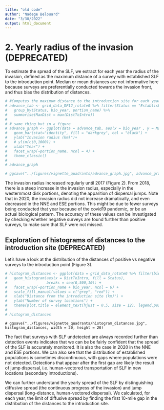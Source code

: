 ```yaml
---
title: "old code"
author: "Nadege Belouard"
date: "3/30/2022"
output: html_document
---
```

# 2. Yearly radius of the invasion (DEPRECATED)


To estimate the spread of the SLF, we extract for each year the radius of the invasion, defined as the maximum distance of a survey with established SLF to the introduction point. Median or mean distances are not informative here because surveys are preferentially conducted towards the invasion front, and thus bias the distribution of distances.

```r

# #Computes the maximum distance to the introduction site for each year, status and quadrant
# advance_tab <- grid_data_DP12_rotate0 %>% filter(Status == "Established") %>%
#   group_by(Status, bio_year, portion_name) %>% 
#   summarise(MaxDist = max(DistToIntro))
# 
# # same thing but in a figure
# advance_graph <- ggplot(data = advance_tab, aes(x = bio_year , y = MaxDist)) +
#   geom_bar(stat="identity", fill = "darkgrey", col = "black") +
#   ylab("Invasion radius (km)")+
#   # ylim(c(0,1000)) +
#   xlab("Year") +
#   facet_wrap(~portion_name, ncol = 4) +
#   theme_classic()
# 
# advance_graph

```

```r
# ggsave("../figures/vignette_quadrants/advance_graph.jpg", advance_graph, width = 8, height = 6)
```

The invasion radius increased regularly until 2017 (Figure 2). From 2018, there is a steep increase in the invasion radius, especially in the westernmost disk portions, denoting the apparition of dispersal jumps. Note that in 2020, the invasion radius did not increase dramatically, and even decreased in the NNE and ESE portions. This might be due to fewer surveys being conducted that year because of the covid19 pandemic, or be an actual biological pattern. The accuracy of these values can be investigated by checking whether negative surveys are found further than positive surveys, to make sure that SLF were not missed.


\newpage

## Exploration of histograms of distances to the introduction site (DEPRECATED)

Let's have a look at the distribution of the distances of positive vs negative surveys to the introduction point (Figure 3).

```r

# histogram_distances <- ggplot(data = grid_data_rotate0 %>% filter(bio_year %in% c(2015:2020), Status != "Present"), aes(x = DistToIntro)) + 
#   geom_histogram(aes(x = DistToIntro, fill = Status),
#                  breaks = seq(0,500,10)) +
#   facet_wrap(~portion_name + bio_year, ncol = 6) +
#   scale_fill_manual(values = c("grey", "red")) +
#   xlab("Distance from the introduction site (km)") +
#   ylab("Number of survey locations") +
#   theme(plot.title = element_text(hjust = 0.5, size = 12), legend.position = "top")
# 
# histogram_distances
```



```save
# ggsave("../figures/vignette_quadrants/histogram_distances.jpg", histogram_distances, width = 20, height = 20)
```

The fact that surveys with SLF undetected are always recorded further than detection events indicates that we can be be fairly confident that the spread of the SLF is accurately monitored. It is also the case in 2020 in the NNE and ESE portions. We can also see that the distribution of established populations is sometimes discontinuous, with gaps where populations were not detected. Detections that appear after the first gap are likely the result of jump dispersal, i.e. human-vectored transportation of SLF in new locations (secondary introductions). 

We can further understand the yearly spread of the SLF by distinguishing diffusive spread (the continuous progress of the invasion) and jump dispersal (long-distance, human-vectored dispersal). We calculated, for each year, the limit of diffusive spread by finding the first 10-mile gap in the distribution of the distances to the introduction site. 
